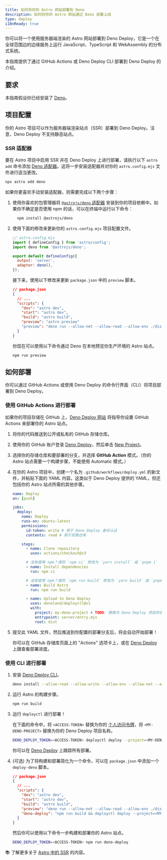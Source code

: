 ```yaml
---
title: 如何将你的 Astro 网站部署到 Deno
description: 如何将你的 Astro 网站通过 Deno 部署上线
type: deploy
i18nReady: true
---
```


你可以将一个使用服务器端渲染的 Astro 网站部署到 Deno Deploy，它是一个在全球范围边的边缘服务上运行 JavaScript、TypeScript 和 WebAssembly 的分布式系统。

本指南提供了通过 GitHub Actions 或 Deno Deploy CLI 部署到 Deno Deploy 的介绍。

## 要求

本指南假设你已经安装了 [Deno](https://deno.land/)。

## 项目配置

你的 Astro 项目可以作为服务器端渲染站点（SSR）部署到 Deno Deploy。注意，Deno Deploy 不支持静态站点。

### SSR 适配器

要在 Astro 项目中启用 SSR 并在 Deno Deploy 上进行部署，请执行以下 `astro add` 命令添加 [Deno 适配器](/zh-cn/guides/integrations-guide/deno/)。这将一步安装适配器并对你的 `astro.config.mjs` 文件进行适当更改。

```bash
npx astro add deno
```

如果你更喜欢手动安装适配器，则需要完成以下两个步骤：

1. 使用你喜欢的包管理器将 [`@astrojs/deno` 适配器](https://github.com/withastro/astro/tree/main/packages/integrations/deno) 安装到你的项目依赖中。如果你不确定是否使用 npm 的话，可以在终端中运行以下命令：

    ```bash
      npm install @astrojs/deno
    ```

2. 使用下面的修改来更新你的 `astro.config.mjs` 项目配置文件。

    ```js ins={3,6-7}
    // astro.config.mjs
    import { defineConfig } from 'astro/config';
    import deno from '@astrojs/deno';

    export default defineConfig({
      output: 'server',
      adapter: deno(),
    });
    ```

    接下来，使用以下修改来更新 `package.json` 中的 `preview` 脚本。

    ```json del={8} ins={9}
    // package.json
    {
      // ...
      "scripts": {
        "dev": "astro dev",
        "start": "astro dev",
        "build": "astro build",
        "preview": "astro preview"
        "preview": "deno run --allow-net --allow-read --allow-env ./dist/server/entry.mjs"
      }
    }
    ```
    
    你现在可以使用以下命令通过 Deno 在本地预览你生产环境的 Astro 站点。

    ```bash
    npm run preview
    ```

## 如何部署

你可以通过 GitHub Actions 或使用 Deno Deploy 的命令行界面（CLI）将项目部署到 Deno Deploy。

### 使用 GitHub Actions 进行部署

如果你的项目存储在 GitHub 上，[Deno Deploy 网站](https://dash.deno.com/) 将指导你设置 GitHub Actions 来部署你的 Astro 站点。

1. 将你的代码推送到公开或私有的 GitHub 存储仓库。

2. 使用你的 GitHub 账户登录 [Deno Deploy](https://dash.deno.com/)，然后单击 [New Project](https://dash.deno.com)。

3. 选择你的存储仓库和要部署的分支，并选择 **GitHub Action** 模式。（你的 Astro 站点需要一个构建步骤，不能使用 Automatic 模式。）

4. 在你的 Astro 项目中，创建一个名为 `.github/workflows/deploy.yml` 的新文件，并粘贴下面的 YAML 内容。这类似于 Deno Deploy 提供的 YAML，但还包括你的 Astro 站点所需的其他步骤。

    ```yaml
    name: Deploy
    on: [push]

    jobs:
      deploy:
        name: Deploy
        runs-on: ubuntu-latest
        permissions:
          id-token: write # 用于 Deno Deploy 身份认证
          contents: read # 用于克隆仓库

        steps:
          - name: Clone repository
            uses: actions/checkout@v3

          # 没有使用 npm？请将 `npm ci` 修改为 `yarn install` 或 `pnpm i`
          - name: Install dependencies
            run: npm ci

          # 没有使用 npm？请将 `npm run build` 修改为 `yarn build` 或 `pnpm run build`
          - name: Build Astro
            run: npm run build

          - name: Upload to Deno Deploy
            uses: denoland/deployctl@v1
            with:
              project: my-deno-project # TODO: 替换为 Deno Deploy 项目的名称
              entrypoint: server/entry.mjs
              root: dist
    ```

5. 提交此 YAML 文件，然后推送到你配置的部署分支后，将会自动开始部署！

   你可以在 GitHub 存储库页面上的 "Actions" 选项卡上，或在 [Deno Deploy](https://dash.deno.com) 上跟查看部署进度。

### 使用 CLI 进行部署

1. 安装 [Deno Deploy CLI](https://deno.com/deploy/docs/deployctl)。

    ```bash
    deno install --allow-read --allow-write --allow-env --allow-net --allow-run --no-check -r -f https://deno.land/x/deploy/deployctl.ts
    ```

2. 运行 Astro 的构建步骤。

    ```bash
    npm run build
    ```

3. 运行 `deployctl` 进行部署！

   在下面的命令中，将 `<ACCESS-TOKEN>` 替换为你的 [个人访问令牌](https://dash.deno.com/user/access-tokens)，将 `<MY-DENO-PROJECT>` 替换为你的 Deno Deploy 项目名称。

    ```bash
    DENO_DEPLOY_TOKEN=<ACCESS-TOKEN> deployctl deploy --project=<MY-DENO-PROJECT> --no-static --include=./dist ./dist/server/entry.mjs
    ```

    你可以在 [Deno Deploy](https://dash.deno.com) 上跟踪所有部署。

4. (可选) 为了将构建和部署简化为一个命令，可以在 `package.json` 中添加一个 `deploy-deno` 脚本。

    ```json ins={9}
    // package.json
    {
      // ...
      "scripts": {
        "dev": "astro dev",
        "start": "astro dev",
        "build": "astro build",
        "preview": "deno run --allow-net --allow-read --allow-env ./dist/server/entry.mjs",
        "deno-deploy": "npm run build && deployctl deploy --project=<MY-DENO-PROJECT> --no-static --include=./dist ./dist/server/entry.mjs"
      }
    }
    ```

    然后你可以使用以下命令一步构建和部署你的 Astro 站点。

    ```bash
    DENO_DEPLOY_TOKEN=<ACCESS-TOKEN> npm run deno-deploy
    ```

📚 了解更多关于 [Astro 中的 SSR](/zh-cn/guides/server-side-rendering/) 的内容。